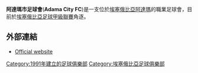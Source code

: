 {{Infobox football club |
  clubname =阿達瑪市足球會|
  image = <!-- 檔案不存在 [[Image:Adama_City.png|Logo]] -->|
  fullname = Adama City Oromiya Football Club|
  nickname = ''Adama Kenema''|
  founded  = {{Start date and age|1991}}|
  ground   = [[埃塞俄比亞|埃塞俄比亞]][[阿達瑪|阿達瑪]][[阿達瑪球場|阿達瑪球場]]|
  capacity = 4,000|
  chairman = Teshome Quankusie|
  manager = |
  league   = [[埃塞俄比亞足球甲級聯賽|埃塞俄比亞足球甲級聯賽]] |
  season   = 2014–15 |
  position = 3|
  pattern_la1=|pattern_b1=|pattern_ra1=|
  leftarm1=007733|body1=007733|rightarm1=007733|shorts1=007733|socks1=ffff00|
  pattern_la2=|pattern_b2=_yellowV|pattern_ra2=|
  leftarm2=007733|body2=007733|rightarm2=007733|shorts2=ffff00|socks2=000000|
}}

'''阿達瑪市足球會'''('''Adama City FC''')是一支位於[[埃塞俄比亞|埃塞俄比亞]][[阿達瑪|阿達瑪]]的職業足球會，目前於[[埃塞俄比亞足球甲級聯賽|埃塞俄比亞足球甲級聯賽]]角逐。

==外部連結==
* [https://web.archive.org/web/20120204005355/http://www.adamacityfc.com/ Official website]

[[Category:1991年建立的足球俱樂部|Category:1991年建立的足球俱樂部]]
[[Category:埃塞俄比亞足球俱樂部|Category:埃塞俄比亞足球俱樂部]]